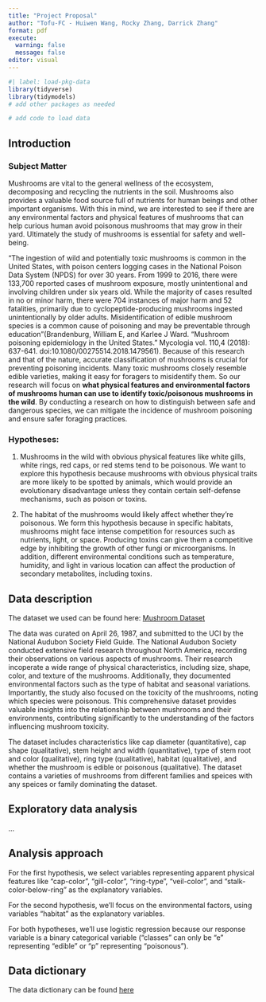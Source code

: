 ```yaml
---
title: "Project Proposal"
author: "Tofu-FC - Huiwen Wang, Rocky Zhang, Darrick Zhang"
format: pdf
execute: 
  warning: false
  message: false
editor: visual
---
```


```r
#| label: load-pkg-data
library(tidyverse)
library(tidymodels)
# add other packages as needed

# add code to load data
```

## Introduction

### Subject Matter

Mushrooms are vital to the general wellness of the ecosystem, decomposing and recycling the nutrients in the soil. Mushrooms also provides a valuable food source full of nutrients for human beings and other important organisms. With this in mind, we are interested to see if there are any environmental factors and physical features of mushrooms that can help curious human avoid poisonous mushrooms that may grow in their yard. Ultimately the study of mushrooms is essential for safety and well-being.

"The ingestion of wild and potentially toxic mushrooms is common in the United States, with poison centers logging cases in the National Poison Data System (NPDS) for over 30 years. From 1999 to 2016, there were 133,700 reported cases of mushroom exposure, mostly unintentional and involving children under six years old. While the majority of cases resulted in no or minor harm, there were 704 instances of major harm and 52 fatalities, primarily due to cyclopeptide-producing mushrooms ingested unintentionally by older adults. Misidentification of edible mushroom species is a common cause of poisoning and may be preventable through education"(Brandenburg, William E, and Karlee J Ward. “Mushroom poisoning epidemiology in the United States.” Mycologia vol. 110,4 (2018): 637-641. doi:10.1080/00275514.2018.1479561). Because of this research and that of the nature, accurate classification of mushrooms is crucial for preventing poisoning incidents. Many toxic mushrooms closely resemble edible varieties, making it easy for foragers to misidentify them. So our research will focus on **what physical features and environmental factors of mushrooms human can use to identify toxic/poisonous mushrooms in the wild**. By conducting a research on how to distinguish between safe and dangerous species, we can mitigate the incidence of mushroom poisoning and ensure safer foraging practices.

### Hypotheses:

1.  Mushrooms in the wild with obvious physical features like white gills, white rings, red caps, or red stems tend to be poisonous. We want to explore this hypothesis because mushrooms with obvious physical traits are more likely to be spotted by animals, which would provide an evolutionary disadvantage unless they contain certain self-defense mechanisms, such as poison or toxins.

2.  The habitat of the mushrooms would likely affect whether they're poisonous. We form this hypothesis because in specific habitats, mushrooms might face intense competition for resources such as nutrients, light, or space. Producing toxins can give them a competitive edge by inhibiting the growth of other fungi or microorganisms. In addition, different environmental conditions such as temperature, humidity, and light in various location can affect the production of secondary metabolites, including toxins.

## Data description

The dataset we used can be found here: [Mushroom Dataset](https://www.kaggle.com/datasets/uciml/mushroom-classification/data)

The data was curated on April 26, 1987, and submitted to the UCI by the National Audubon Society Field Guide. The National Audubon Society conducted extensive field research throughout North America, recording their observations on various aspects of mushrooms. Their research incoperate a wide range of physical characteristics, including size, shape, color, and texture of the mushrooms. Additionally, they documented environmental factors such as the type of habitat and seasonal variations. Importantly, the study also focused on the toxicity of the mushrooms, noting which species were poisonous. This comprehensive dataset provides valuable insights into the relationship between mushrooms and their environments, contributing significantly to the understanding of the factors influencing mushroom toxicity.

The dataset includes characteristics like cap diameter (quantitative), cap shape (qualitative), stem height and width (quantitative), type of stem root and color (qualitative), ring type (qualitative), habitat (qualitative), and whether the mushroom is edible or poisonous (qualitative). The dataset contains a varieties of mushrooms from different families and speices with any speices or family dominating the dataset.

## Exploratory data analysis

...

## Analysis approach

For the first hypothesis, we select variables representing apparent physical features like "cap-color", "gill-color", "ring-type", "veil-color", and "stalk-color-below-ring" 
as the explanatory variables.

For the second hypothesis, we'll focus on the environmental factors, using variables "habitat" as the explanatory variables.

For both hypotheses, we'll use logistic regression because our response variable is a binary categorical variable ("classes" can only be "e" representing "edible" or "p" representing "poisonous").

## Data dictionary

The data dictionary can be found [here](https://github.com/sta221-fa24/project-Tofu-FC/blob/main/data/README.md)